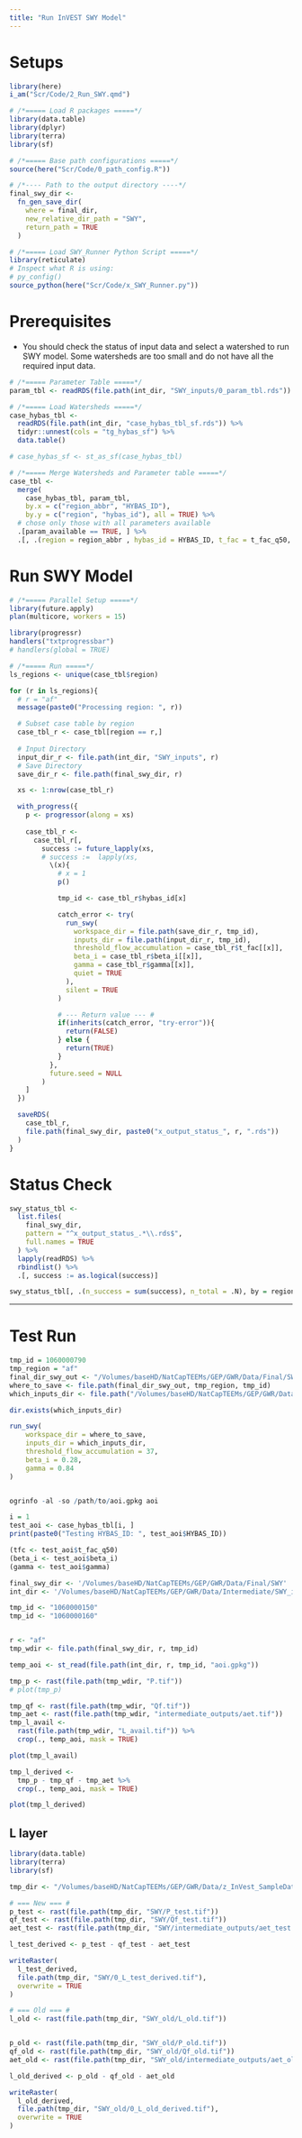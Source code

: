 ```yaml
---
title: "Run InVEST SWY Model"
---
```


# Setups
```r
library(here)
i_am("Scr/Code/2_Run_SWY.qmd")

# /*===== Load R packages =====*/
library(data.table)
library(dplyr)
library(terra)
library(sf)

# /*===== Base path configurations =====*/
source(here("Scr/Code/0_path_config.R"))

# /*---- Path to the output directory ----*/
final_swy_dir <- 
  fn_gen_save_dir(
    where = final_dir,
    new_relative_dir_path = "SWY",
    return_path = TRUE
  )

# /*===== Load SWY_Runner Python Script =====*/
library(reticulate)
# Inspect what R is using:
# py_config()
source_python(here("Scr/Code/x_SWY_Runner.py"))
```

# Prerequisites
+ You should check the status of input data and select a watershed to run SWY model. Some watersheds are too small and do not have all the required input data.

```r
# /*===== Parameter Table =====*/
param_tbl <- readRDS(file.path(int_dir, "SWY_inputs/0_param_tbl.rds"))

# /*===== Load Watersheds =====*/
case_hybas_tbl <- 
  readRDS(file.path(int_dir, "case_hybas_tbl_sf.rds")) %>%
  tidyr::unnest(cols = "tg_hybas_sf") %>%
  data.table()

# case_hybas_sf <- st_as_sf(case_hybas_tbl)

# /*===== Merge Watersheds and Parameter table =====*/
case_tbl <- 
  merge(
    case_hybas_tbl, param_tbl, 
    by.x = c("region_abbr", "HYBAS_ID"), 
    by.y = c("region", "hybas_id"), all = TRUE) %>%
  # chose only those with all parameters available
  .[param_available == TRUE, ] %>%
  .[, .(region = region_abbr , hybas_id = HYBAS_ID, t_fac = t_fac_q50, beta_i, gamma)]
```

# Run SWY Model


```r
# /*===== Parallel Setup =====*/
library(future.apply)
plan(multicore, workers = 15)

library(progressr)
handlers("txtprogressbar")
# handlers(global = TRUE)

# /*===== Run =====*/
ls_regions <- unique(case_tbl$region)

for (r in ls_regions){
  # r = "af"
  message(paste0("Processing region: ", r))

  # Subset case table by region
  case_tbl_r <- case_tbl[region == r,]
  
  # Input Directory
  input_dir_r <- file.path(int_dir, "SWY_inputs", r)
  # Save Directory
  save_dir_r <- file.path(final_swy_dir, r)

  xs <- 1:nrow(case_tbl_r)

  with_progress({
    p <- progressor(along = xs)
    
    case_tbl_r <- 
      case_tbl_r[,
        success := future_lapply(xs,
        # success :=  lapply(xs,
          \(x){
            # x = 1
            p()

            tmp_id <- case_tbl_r$hybas_id[x]

            catch_error <- try(
              run_swy(
                workspace_dir = file.path(save_dir_r, tmp_id),
                inputs_dir = file.path(input_dir_r, tmp_id),
                threshold_flow_accumulation = case_tbl_r$t_fac[[x]],
                beta_i = case_tbl_r$beta_i[[x]],
                gamma = case_tbl_r$gamma[[x]],
                quiet = TRUE
              ),
              silent = TRUE
            )

            # --- Return value --- #
            if(inherits(catch_error, "try-error")){
              return(FALSE)
            } else {
              return(TRUE)
            }
          },
          future.seed = NULL
        )
    ]
  })

  saveRDS(
    case_tbl_r, 
    file.path(final_swy_dir, paste0("x_output_status_", r, ".rds"))
  )
}
```

# Status Check

```r
swy_status_tbl <- 
  list.files(
    final_swy_dir, 
    pattern = "^x_output_status_.*\\.rds$", 
    full.names = TRUE
  ) %>%
  lapply(readRDS) %>%
  rbindlist() %>%
  .[, success := as.logical(success)]

swy_status_tbl[, .(n_success = sum(success), n_total = .N), by = region][order(region)]
```



---

# Test Run


```r
tmp_id = 1060000790
tmp_region = "af"
final_dir_swy_out <- "/Volumes/baseHD/NatCapTEEMs/GEP/GWR/Data/Final/SWY"
where_to_save <- file.path(final_dir_swy_out, tmp_region, tmp_id)
which_inputs_dir <- file.path("/Volumes/baseHD/NatCapTEEMs/GEP/GWR/Data/Intermediate/SWY_inputs", tmp_region, tmp_id)

dir.exists(which_inputs_dir)

run_swy(
    workspace_dir = where_to_save,
    inputs_dir = which_inputs_dir,
    threshold_flow_accumulation = 37,
    beta_i = 0.28,
    gamma = 0.84
)


ogrinfo -al -so /path/to/aoi.gpkg aoi

```



```r
i = 1
test_aoi <- case_hybas_tbl[i, ]
print(paste0("Testing HYBAS_ID: ", test_aoi$HYBAS_ID))

(tfc <- test_aoi$t_fac_q50)
(beta_i <- test_aoi$beta_i)
(gamma <- test_aoi$gamma)

final_swy_dir <- '/Volumes/baseHD/NatCapTEEMs/GEP/GWR/Data/Final/SWY'
int_dir <- '/Volumes/baseHD/NatCapTEEMs/GEP/GWR/Data/Intermediate/SWY_inputs'

tmp_id <- "1060000150"
tmp_id <- "1060000160"


r <- "af"
tmp_wdir <- file.path(final_swy_dir, r, tmp_id)

temp_aoi <- st_read(file.path(int_dir, r, tmp_id, "aoi.gpkg"))

tmp_p <- rast(file.path(tmp_wdir, "P.tif"))
# plot(tmp_p)

tmp_qf <- rast(file.path(tmp_wdir, "Qf.tif"))
tmp_aet <- rast(file.path(tmp_wdir, "intermediate_outputs/aet.tif"))
tmp_l_avail <- 
  rast(file.path(tmp_wdir, "L_avail.tif")) %>%
  crop(., temp_aoi, mask = TRUE)

plot(tmp_l_avail)

tmp_l_derived <- 
  tmp_p - tmp_qf - tmp_aet %>%
  crop(., temp_aoi, mask = TRUE)

plot(tmp_l_derived)


```



## L layer
```r
library(data.table)
library(terra)
library(sf)

tmp_dir <- "/Volumes/baseHD/NatCapTEEMs/GEP/GWR/Data/z_InVest_SampleData/x_output"

# === New === #
p_test <- rast(file.path(tmp_dir, "SWY/P_test.tif"))
qf_test <- rast(file.path(tmp_dir, "SWY/Qf_test.tif"))
aet_test <- rast(file.path(tmp_dir, "SWY/intermediate_outputs/aet_test.tif"))

l_test_derived <- p_test - qf_test - aet_test

writeRaster(
  l_test_derived,
  file.path(tmp_dir, "SWY/0_L_test_derived.tif"),
  overwrite = TRUE
)

# === Old === #
l_old <- rast(file.path(tmp_dir, "SWY_old/L_old.tif"))


p_old <- rast(file.path(tmp_dir, "SWY_old/P_old.tif"))
qf_old <- rast(file.path(tmp_dir, "SWY_old/Qf_old.tif"))
aet_old <- rast(file.path(tmp_dir, "SWY_old/intermediate_outputs/aet_old.tif"))

l_old_derived <- p_old - qf_old - aet_old

writeRaster(
  l_old_derived,
  file.path(tmp_dir, "SWY_old/0_L_old_derived.tif"),
  overwrite = TRUE
)


```